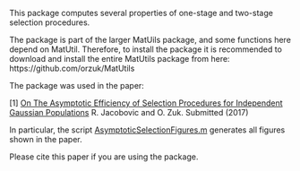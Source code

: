 This package computes several properties of one-stage and two-stage selection procedures. 


The package is part of the larger MatUils package, and some functions here depend on MatUtil. Therefore, to install the package 
it is recommended to download and install the entire MatUtils package from here: 
https://github.com/orzuk/MatUtils

The package was used in the paper: 

[1] [On The Asymptotic Efficiency of Selection Procedures for Independent Gaussian Populations](https://arxiv.org/abs/1707.00314) 
R. Jacobovic and O. Zuk. 
Submitted (2017) 

In particular, the script [AsymptoticSelectionFigures.m](https://github.com/orzuk/MatUtils/edit/master/stats/ranking_selection/AsymptoticSelectionFigures.m) generates all figures shown in the paper. 

Please cite this paper if you are using the package. 

